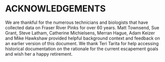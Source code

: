 #  ACKNOWLEDGEMENTS    

We are thankful for the numerous technicians and biologists that have collected data on Fraser River Pinks for over 60 years. 
Matt Townsend, Sue Grant, Steve Latham, Catherine Michielsens, Merran Hague, Adam Keizer and Mike Hawkshaw provided helpful background context and feedback on an earlier version of this document. 
We thank Teri Tarita for help accessing historical documentation on the rationale for the current escapement goals and wish her a happy retirement.  
